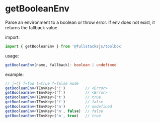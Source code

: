 # getBooleanEnv

Parse an environment to a boolean or throw error. If env does not exist, it returns the fallback value.

import:
```typescript copy
import { getBooleanEnv } from '@fullstacksjs/toolbox'
```

usage:
```typescript copy
getBooleanEnv(name, fallback): boolean | undefined
```

example:
```typescript copy
// j={} f=foo t=true f=false node
getBooleanEnv<TEnvKey>('j')         // <Error>
getBooleanEnv<TEnvKey>('f')         // <Error>
getBooleanEnv<TEnvKey>('t')         // true
getBooleanEnv<TEnvKey>('f')         // false
getBooleanEnv<TEnvKey>('n')         // undefined
getBooleanEnv<TEnvKey>('n', false)  // false
getBooleanEnv<TEnvKey>('n', true)   // true
```
